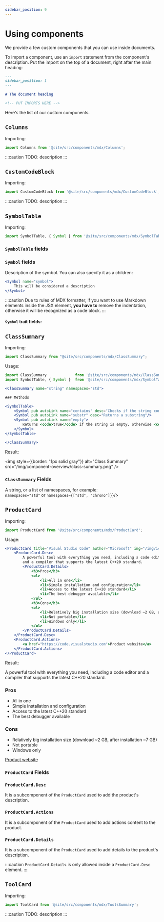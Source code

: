 ```yaml
---
sidebar_position: 9
---
```


# Using components


We provide a few custom components that you can use inside documents.

To import a component, use an `import` statement from the component's description.
Put the import on the top of a document, right after the main heading:

```md
---
sidebar_position: 1
---

# The document heading

<!-- PUT IMPORTS HERE -->
```

Here's the list of our custom components.

## `Columns`

Importing:

```js
import Columns from '@site/src/components/mdx/Columns';
```

:::caution
TODO: description
:::

## `CustomCodeBlock`

Importing:

```js
import CustomCodeBlock from '@site/src/components/mdx/CustomCodeBlock';
```

:::caution
TODO: description
:::

## `SymbolTable`

Importing:

```jsx
import SymbolTable, { Symbol } from '@site/src/components/mdx/SymbolTable';
```

### `SymbolTable` fields

<SymbolTable noTraits>
	<Symbol name="noTraits" desc="Whether to hide the left-most column with symbol traits (const, static, etc.)"/>
</SymbolTable>

### `Symbol` fields

<SymbolTable noTraits>

<Symbol name="name" desc="(required) Name of the symbol"/>
<Symbol name="desc">

Description of the symbol. You can also specify it as a children:

```jsx
<Symbol name="symbol">
	This will be considered a description
</Symbol>
```

:::caution
Due to rules of MDX formatter, if you want to use Markdown elements inside the JSX element, **you have to**
remove the indentation, otherwise it will be recognized as a code block.
:::

</Symbol>
<Symbol name="autoLink"	desc="Auto-generate the link"/>
<Symbol name="link"		desc="Custom link"/>
<Symbol name="linkName"	desc="URL-compliant name used when autoLink=true"/>

</SymbolTable>

#### `Symbol` trait fields:

<SymbolTable noTraits>
	<Symbol name="pub"			desc='Adds a "public" trait to the symbol'/>
	<Symbol name="priv"			desc='Adds a "private" trait to the symbol'/>
	<Symbol name="prot"			desc='Adds a "protected" trait to the symbol'/>
	<Symbol name="volatile"		desc='Adds a "volatile" trait to the symbol'/>
	<Symbol name="const"		desc='Adds a "const" trait to the symbol'/>
	<Symbol name="constexpr"	desc='Adds a "constexpr" trait to the symbol'/>
	<Symbol name="virtual"		desc='Adds a "virtual" trait to the symbol'/>
	<Symbol name="static"		desc='Adds a "static" trait to the symbol'/>
</SymbolTable>

## `ClassSummary`

Importing:

```js
import ClassSummary from "@site/src/components/mdx/ClassSummary";
```

Usage:

```jsx
import ClassSummary				from '@site/src/components/mdx/ClassSummary';
import SymbolTable, { Symbol }	from '@site/src/components/mdx/SymbolTable';

<ClassSummary name="string" namespaces="std">

### Methods

<SymbolTable>
	<Symbol pub autoLink name="contains" desc="Checks if the string contains the given substring or character"/>
	<Symbol pub autoLink name="substr" desc="Returns a substring"/>
	<Symbol pub autoLink name="empty">
		Returns <code>true</code> if the string is empty, otherwise <code>false</code>.
	</Symbol>
</SymbolTable>

</ClassSummary>
```

Result:

<img style={{border: "1px solid gray"}} alt="Class Summary" src="/img/component-overview/class-summary.png" />


### `ClassSummary` Fields

<SymbolTable noTraits>
	<Symbol name="name"			desc="(required) The name of the class"/>
	<Symbol name="namespaces" 	desc={<>A string, or a list of namespaces, for example:<br/> <code>namespaces="std"</code> or <code>namespaces=&#123;["std", "chrono"]&#125;</code></>}/>
</SymbolTable>


## `ProductCard`

Importing:

```jsx
import ProductCard from '@site/src/components/mdx/ProductCard';
```

Usage:

```jsx
<ProductCard title="Visual Studio Code" author="Microsoft" img="/img/icons/products/vscode_1_35.svg" rating={9}>
	<ProductCard.Desc>
		A powerful tool with everything you need, including a code editor
		and a compiler that supports the latest C++20 standard.
		<ProductCard.Details>
			<h3>Pros</h3>
			<ul>
				<li>All in one</li>
				<li>Simple installation and configuration</li>
				<li>Access to the latest C++20 standard</li>
				<li>The best debugger available</li>
			</ul>
			<h3>Cons</h3>
			<ul>
				<li>Relatively big installation size (download ~2 GB, after installation ~7 GB)</li>
				<li>Not portable</li>
				<li>Windows only</li>
			</ul>
		</ProductCard.Details>
	</ProductCard.Desc>
	<ProductCard.Actions>
		<a href="https://code.visualstudio.com">Product website</a>
	</ProductCard.Actions>
</ProductCard>
```

Result:

<div style={{ border: "1px solid gray", padding: 20, marginBottom: 20 }}>

<ProductCard title="Visual Studio Code" author="Microsoft" img="/img/icons/products/vscode_1_35.svg" rating={9}>
	<ProductCard.Desc>
		A powerful tool with everything you need, including a code editor
		and a compiler that supports the latest C++20 standard.
		<ProductCard.Details>
			<h3>Pros</h3>
			<ul>
				<li>All in one</li>
				<li>Simple installation and configuration</li>
				<li>Access to the latest C++20 standard</li>
				<li>The best debugger available</li>
			</ul>
			<h3>Cons</h3>
			<ul>
				<li>Relatively big installation size (download ~2 GB, after installation ~7 GB)</li>
				<li>Not portable</li>
				<li>Windows only</li>
			</ul>
		</ProductCard.Details>
	</ProductCard.Desc>
	<ProductCard.Actions>
		<a href="https://code.visualstudio.com">Product website</a>
	</ProductCard.Actions>
</ProductCard>

</div>

### `ProductCard` Fields

<SymbolTable noTraits>
	<Symbol name="title"		desc="(required) The name of the class"/>
	<Symbol name="img"			desc="(required) A string containing an URL of an image, or a SVG element"/>
	<Symbol name="author"		desc="The author of the product"/>
	<Symbol name="rating"		desc="The rating of the product, showed using 5-stars. Use values between 0 and 10."/>
</SymbolTable>

### `ProductCard.Desc`

It is a subcomponent of the `ProductCard` used to add the product's description.

### `ProductCard.Actions`

It is a subcomponent of the `ProductCard` used to add actions content to the product.

### `ProductCard.Details`

It is a subcomponent of the `ProductCard` used to add details to the product's description.

:::caution
`ProductCard.Details` is only allowed inside a `ProductCard.Desc` element.
:::

## `ToolCard`

Importing:

```js
import ToolCard from '@site/src/components/mdx/ToolsSummary';
```

:::caution
TODO: description
:::
